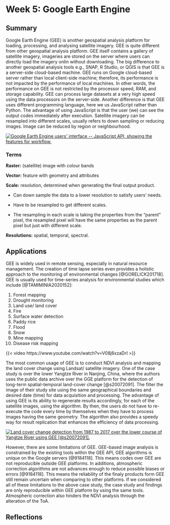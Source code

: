 # Week 5: Google Earth Engine

## Summary

Google Earth Engine (GEE) is another geospatial analysis platform for loading, processing, and analysing satellite imagery. GEE is quite different from other geospatial analysis platform. GEE itself contains a gallery of satellite imagery, imageries are stored on the server where users can directly load the imagery onlin without downloading. The big difference to another geospatial analysis tools e.g., SNAP, R Studio, or QGIS is that GEE is a server-side cloud-based machine. GEE runs on Google cloud-based server rather than local client-side machine; therefore, its performance is not impacted by the performance of local machines. In other words, the performance on GEE is not restricted by the processor speed, RAM, and storage capability. GEE can process large datasets at a very high speed using the data processors on the server-side. Another difference is that GEE uses different programming language, here we us JavaScript rather than Python. The advantage of using JavaScript is that the user (we) can see the output codes immediately after execution. Satellite imagery can be resampled into different scales, usually refers to down sampling or reducing images. Image can be reduced by region or neighbourhood.

[![Google Earth Engine users\' interface \-- JavaScript API, showing the features for workflow.](images/GEE_interface.png)](GEE-interface)

### Terms

**Raster:** (satellite) image with colour bands

**Vector:** feature with geometry and attributes

**Scale:** resolution, determined when generating the final output product.

-   Can down sample the data to a lower resolution to satisfy users' needs.

-   Have to be resampled to get different scales.

-   The resampling in each scale is taking the properties from the "parent" pixel, the resampled pixel will have the same properties as the parent pixel but just with different scale.

**Resolutions:** spatial, temporal, spectral.

## Applications

GEE is widely used in remote sensing, especially in natural resource management. The creation of time lapse series even provides a holistic approach to the monitoring of environmental changes [@GORELICK201718]. GEE is usually used for time-series analysis for environmental studies which include [@TAMIMINIA2020152]:

1.  Forest mapping
2.  Drought monitoring
3.  Land use/ land cover
4.  Fire
5.  Surface water detection
6.  Paddy rice
7.  Flood
8.  Snow
9.  Mine mapping
10. Disease risk mapping

{{< video https://www.youtube.com/watch?v=V08j6xzaDrI >}}

The most common usage of GEE is to conduct NDVI analysis and mapping the land cover change using Landsat/ satellite imagery. One of the case study is over the lower Yangtze River in Nanjing, China, where the authors uses the public data archive over the GGE platform for the detection of long-term spatial-temporal land-cover change [@s20072091]. The filter the image of their study site using the same geographical boundaries and desired date (time) for data acquisition and processing. The advantage of using GEE is its ability to regenerate results accordingly, for each of the satellite images, using the algorithm. By then, the users do not have to re-execute the code every time by themselves when they have to process images having the same geometry. The algorithm also provides a speedy way for result replication that enhances the efficiency of data processing.

[![Land cover change detection from 1987 to 2017 over the lower course of Yangtze River using GEE [@s20072091].](images/Yangtze.webp)](Yangtze)

However, there are some limitations of GEE. GEE-based image analysis is constrained by the existing tools within the GEE API, GEE algorithms is unique on the Google servers [@9184118]. This means codes over GEE are not reproducible outside GEE platforms. In additions, atmospheric correction algorithms are not advances enough to reduce possible biases or errors [@9184118]. This means the reliability of the finaly products form GEE still remain uncertain when comparing to other platforms. If we considered all of these limitations to the above case study, the case study and findings are only reproducible within GEE platform by using the same tools. Atmospheric correction also hinders the NDVI analysis through the alteration of the ToA.

## Reflections
